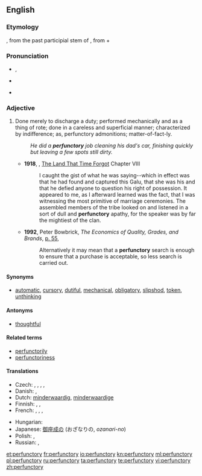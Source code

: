 {{was wotd|2009|February|21}}

==English==

===Etymology===

{{etyl|LL.}} {{term|perfunctorius}}, from the past participial stem of {{term||[[perfungor]], perfunct-|perform, carry through}}, from {{term|per-}} + {{term|fungor}}

===Pronunciation===
* {{a|UK}} {{IPA|/pəˈfʌŋk.tɹɪ/}}, {{SAMPA|/p@"VNk.t@r.I/}}
* {{a|US}} {{IPA|/pɚˈfʌŋ.tɚ.i/}}
* {{audio|en-us-perfunctory.ogg|Audio (US)}}

===Adjective===
{{en-adj}}

# Done merely to discharge a duty; performed mechanically and as a thing of rote; done in a careless and superficial manner; characterized by indifference; as, perfunctory admonitions; matter-of-fact-ly.
#: ''He did a '''perfunctory''' job cleaning his dad's car, finishing quickly but leaving a few spots still dirty.''
#*'''1918''', {{w|Edgar Rice Burroughs}}, [[w:The Land That Time Forgot (novel)|The Land That Time Forgot]] Chapter VIII
#*:I caught the gist of what he was saying--which in effect was that he had found and captured this Galu, that she was his and that he defied anyone to question his right of possession. It appeared to me, as I afterward learned was the fact, that I was witnessing the most primitive of marriage ceremonies. The assembled members of the tribe looked on and listened in a sort of dull and '''perfunctory''' apathy, for the speaker was by far the mightiest of the clan.
#* '''1992''', Peter Bowbrick, ''The Economics of Quality, Grades, and Brands'', [http://books.google.ca/books?id=zygOAAAAQAAJ&pg=PA55&dq=%22perfunctory%22 p. 55],
#*: Alternatively it may mean that a '''perfunctory''' search is enough to ensure that a purchase is acceptable, so less search is carried out.

====Synonyms====
* {{sense|performed out of routine}} [[automatic]], [[cursory]], [[dutiful]], [[mechanical]], [[obligatory]], [[slipshod]], [[token]], [[unthinking]]

====Antonyms====
* [[thoughtful]]

====Related terms====
* [[perfunctorily]]
* [[perfunctoriness]]

====Translations====
{{trans-top|performed out of routine, with little care}}
* Czech: {{t-|cs|formální}},  {{t-|cs|ledabylý}},  {{t-|cs|povrchní}},  {{t-|cs|letmý}},  {{t|cs|zběžný}}
* Danish: {{t|da|skødesløs}}, {{t|da|overfladisk}}
* Dutch: [[minderwaardig]], [[minderwaardige]]
* Finnish: {{t-|fi|rutiininomainen}}, {{t|fi|pintapuolinen}}, {{t-|fi|puolihuolimaton}}
* French: {{t|fr|sommaire}}, {{t|fr|superficiel}}, {{t|fr|négligeant}}, {{t|fr|pour la forme}}
{{trans-mid}}
* Hungarian: {{t+|hu|felületes}}
* Japanese: [[御座成な|御座成の]] (おざなりの, ''ozanari-no'')
* Polish: {{t|pl|pobieżny|m}}, {{t|pl|powierzchowny|m}}
* Russian: {{t+|ru|небрежный}}, {{t+|ru|машинальный}}
{{trans-bottom}}

[[et:perfunctory]]
[[fr:perfunctory]]
[[io:perfunctory]]
[[kn:perfunctory]]
[[ml:perfunctory]]
[[pl:perfunctory]]
[[ru:perfunctory]]
[[ta:perfunctory]]
[[te:perfunctory]]
[[vi:perfunctory]]
[[zh:perfunctory]]